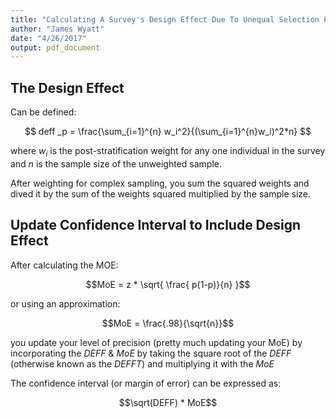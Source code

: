 ```yaml
---
title: "Calculating A Survey's Design Effect Due To Unequal Selection Probabilities"
author: "James Wyatt"
date: "4/26/2017"
output: pdf_document
---
```



## The Design Effect

Can be defined: 

$$ deff _p = \frac{\sum_{i=1}^{n} w_i^2}{(\sum_{i=1}^{n}w_i)^2*n} $$

where $w_i$ is the post-stratification weight for any one individual in the survey and _n_ is the sample size of the unweighted sample.  


After weighting for complex sampling, you sum the squared weights and dived it by the sum of the weights squared multiplied by the sample size. 

## Update Confidence Interval to Include Design Effect

After calculating the MOE: 

$$MoE = z * \sqrt{ \frac{ p(1-p)}{n} }$$

or using an approximation: 

$$MoE = \frac{.98}{\sqrt{n}}$$

you update your level of precision (pretty much updating your MoE) by incorporating the _DEFF_ & _MoE_ by taking the square root of the _DEFF_ (otherwise known as the _DEFFT_) and multiplying it with the _MoE_

The confidence interval (or margin of error) can be expressed as: 

$$\sqrt(DEFF) * MoE$$

